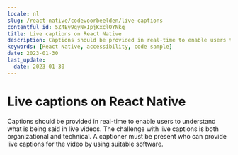 ```yaml
---
locale: nl
slug: /react-native/codevoorbeelden/live-captions
contentful_id: 5Z4Ey9gyNxIpjKxclOYNkq
title: Live captions on React Native
description: Captions should be provided in real-time to enable users to understand what is being said in live videos.
keywords: [React Native, accessibility, code sample]
date: 2023-01-30
last_update:
  date: 2023-01-30
---
```


# Live captions on React Native

Captions should be provided in real-time to enable users to understand what is being said in live videos. The challenge with live captions is both organizational and technical. A captioner must be present who can provide live captions for the video by using suitable software.

<CodeSample id="media-captions-live" locale="nl" platform="react native"/>
